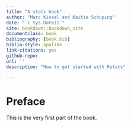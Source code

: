 ```yaml
--- 
title: "A stats book"
author: "Marc Kissel and Kaitie Schuping"
date: "`r Sys.Date()`"
site: bookdown::bookdown_site
documentclass: book
bibliography: [book.bib]
biblio-style: apalike
link-citations: yes
github-repo: 
url: ''
description: "How to get started with Rstats"

---
```


# Preface {-}

This is the very first part of the book.
